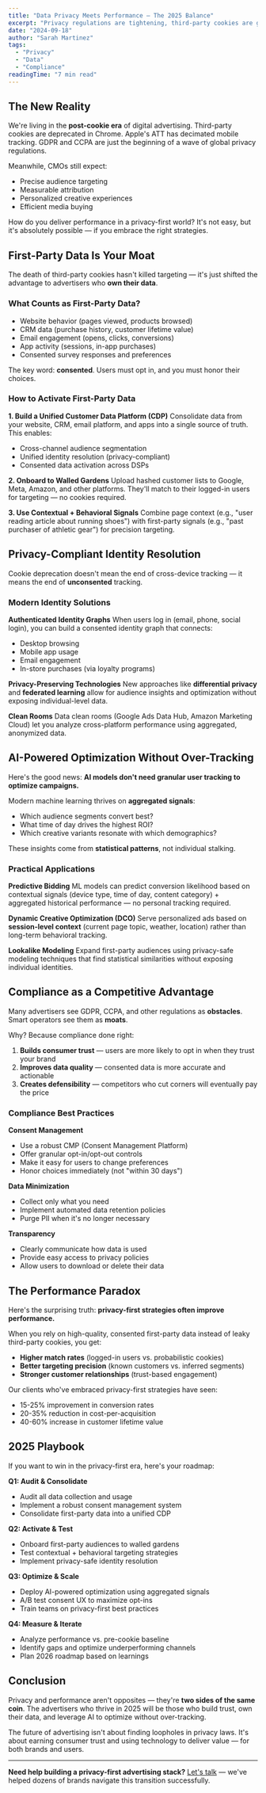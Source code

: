 ```yaml
---
title: "Data Privacy Meets Performance — The 2025 Balance"
excerpt: "Privacy regulations are tightening, third-party cookies are gone, and performance expectations haven't changed. Here's how to win in the new landscape."
date: "2024-09-18"
author: "Sarah Martinez"
tags:
  - "Privacy"
  - "Data"
  - "Compliance"
readingTime: "7 min read"
---
```


## The New Reality

We're living in the **post-cookie era** of digital advertising. Third-party cookies are deprecated in Chrome. Apple's ATT has decimated mobile tracking. GDPR and CCPA are just the beginning of a wave of global privacy regulations.

Meanwhile, CMOs still expect:
- Precise audience targeting
- Measurable attribution
- Personalized creative experiences
- Efficient media buying

How do you deliver performance in a privacy-first world? It's not easy, but it's absolutely possible — if you embrace the right strategies.

## First-Party Data Is Your Moat

The death of third-party cookies hasn't killed targeting — it's just shifted the advantage to advertisers who **own their data**.

### What Counts as First-Party Data?
- Website behavior (pages viewed, products browsed)
- CRM data (purchase history, customer lifetime value)
- Email engagement (opens, clicks, conversions)
- App activity (sessions, in-app purchases)
- Consented survey responses and preferences

The key word: **consented**. Users must opt in, and you must honor their choices.

### How to Activate First-Party Data

**1. Build a Unified Customer Data Platform (CDP)**
Consolidate data from your website, CRM, email platform, and apps into a single source of truth. This enables:
- Cross-channel audience segmentation
- Unified identity resolution (privacy-compliant)
- Consented data activation across DSPs

**2. Onboard to Walled Gardens**
Upload hashed customer lists to Google, Meta, Amazon, and other platforms. They'll match to their logged-in users for targeting — no cookies required.

**3. Use Contextual + Behavioral Signals**
Combine page context (e.g., "user reading article about running shoes") with first-party signals (e.g., "past purchaser of athletic gear") for precision targeting.

## Privacy-Compliant Identity Resolution

Cookie deprecation doesn't mean the end of cross-device tracking — it means the end of **unconsented** tracking.

### Modern Identity Solutions

**Authenticated Identity Graphs**
When users log in (email, phone, social login), you can build a consented identity graph that connects:
- Desktop browsing
- Mobile app usage
- Email engagement
- In-store purchases (via loyalty programs)

**Privacy-Preserving Technologies**
New approaches like **differential privacy** and **federated learning** allow for audience insights and optimization without exposing individual-level data.

**Clean Rooms**
Data clean rooms (Google Ads Data Hub, Amazon Marketing Cloud) let you analyze cross-platform performance using aggregated, anonymized data.

## AI-Powered Optimization Without Over-Tracking

Here's the good news: **AI models don't need granular user tracking to optimize campaigns.**

Modern machine learning thrives on **aggregated signals**:
- Which audience segments convert best?
- What time of day drives the highest ROI?
- Which creative variants resonate with which demographics?

These insights come from **statistical patterns**, not individual stalking.

### Practical Applications

**Predictive Bidding**
ML models can predict conversion likelihood based on contextual signals (device type, time of day, content category) + aggregated historical performance — no personal tracking required.

**Dynamic Creative Optimization (DCO)**
Serve personalized ads based on **session-level context** (current page topic, weather, location) rather than long-term behavioral tracking.

**Lookalike Modeling**
Expand first-party audiences using privacy-safe modeling techniques that find statistical similarities without exposing individual identities.

## Compliance as a Competitive Advantage

Many advertisers see GDPR, CCPA, and other regulations as **obstacles**. Smart operators see them as **moats**.

Why? Because compliance done right:
1. **Builds consumer trust** — users are more likely to opt in when they trust your brand
2. **Improves data quality** — consented data is more accurate and actionable
3. **Creates defensibility** — competitors who cut corners will eventually pay the price

### Compliance Best Practices

**Consent Management**
- Use a robust CMP (Consent Management Platform)
- Offer granular opt-in/opt-out controls
- Make it easy for users to change preferences
- Honor choices immediately (not "within 30 days")

**Data Minimization**
- Collect only what you need
- Implement automated data retention policies
- Purge PII when it's no longer necessary

**Transparency**
- Clearly communicate how data is used
- Provide easy access to privacy policies
- Allow users to download or delete their data

## The Performance Paradox

Here's the surprising truth: **privacy-first strategies often improve performance.**

When you rely on high-quality, consented first-party data instead of leaky third-party cookies, you get:
- **Higher match rates** (logged-in users vs. probabilistic cookies)
- **Better targeting precision** (known customers vs. inferred segments)
- **Stronger customer relationships** (trust-based engagement)

Our clients who've embraced privacy-first strategies have seen:
- 15-25% improvement in conversion rates
- 20-35% reduction in cost-per-acquisition
- 40-60% increase in customer lifetime value

## 2025 Playbook

If you want to win in the privacy-first era, here's your roadmap:

**Q1: Audit & Consolidate**
- Audit all data collection and usage
- Implement a robust consent management system
- Consolidate first-party data into a unified CDP

**Q2: Activate & Test**
- Onboard first-party audiences to walled gardens
- Test contextual + behavioral targeting strategies
- Implement privacy-safe identity resolution

**Q3: Optimize & Scale**
- Deploy AI-powered optimization using aggregated signals
- A/B test consent UX to maximize opt-ins
- Train teams on privacy-first best practices

**Q4: Measure & Iterate**
- Analyze performance vs. pre-cookie baseline
- Identify gaps and optimize underperforming channels
- Plan 2026 roadmap based on learnings

## Conclusion

Privacy and performance aren't opposites — they're **two sides of the same coin**. The advertisers who thrive in 2025 will be those who build trust, own their data, and leverage AI to optimize without over-tracking.

The future of advertising isn't about finding loopholes in privacy laws. It's about earning consumer trust and using technology to deliver value — for both brands and users.

---

**Need help building a privacy-first advertising stack?** [Let's talk](/contact) — we've helped dozens of brands navigate this transition successfully.
